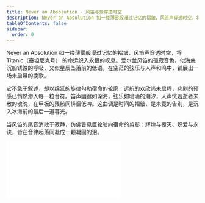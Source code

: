 ```yaml
---
title: Never an Absolution - 风笛与爱穿透时空
description: Never an Absolution 如一缕薄雾般漫过记忆的褶皱，风笛声穿透时空，将 Titanic 的命运织入永恒的叹息。爱尔兰风笛的孤寂音色，似海底沉船锈蚀的呼吸，又似星辰坠落前的低语，在空茫的弦乐与人声和鸣中，铺展出一场未启幕的挽歌。
tableOfContents: false
sidebar:
  order: 0
---
```


Never an Absolution 如一缕薄雾般漫过记忆的褶皱，风笛声穿透时空，将 Titanic（泰坦尼克号） 的命运织入永恒的叹息。爱尔兰风笛的孤寂音色，似海底沉船锈蚀的呼吸，又似星辰坠落前的低语，在空茫的弦乐与人声和鸣中，铺展出一场未启幕的挽歌。

它不急于叙述，却以绵延的旋律勾勒宿命的轮廓：远航的欢欣尚未启程，悲剧的预感已悄然渗入每一粒音符。笛声幽邃如深海，弦乐如暗涌的潮汐，人声恍若逝者未散的魂魄，在甲板的残骸间徘徊低吟。这曲调是时间的褶皱，是未竟的告别，是沉入冰海前的最后一道暮光。

当风笛的尾音消散于寂静，仿佛瞥见巨轮驶向宿命的剪影：辉煌与覆灭、炽爱与永诀，皆在音律起落间凝成一颗凝固的泪。

<iframe class="bili-video" src="//player.bilibili.com/player.html?isOutside=true&aid=114240979472953&bvid=BV1MDooYsEG4&cid=29116401381&p=1" scrolling="no" border="0" frameborder="no" framespacing="0" allowfullscreen="true"></iframe>